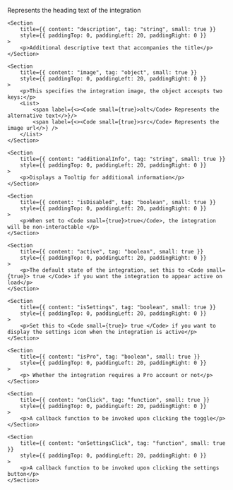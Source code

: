 
<PackageInstallGuide packageName="@wpmudev/sui-integration" />

<Section title="Props" border={true}>
	<Section
		title={{ content: "title", tag: "string", small: true }}
		style={{ paddingTop: 0, paddingLeft: 20, paddingRight: 0 }}
	>
		<p>Represents the heading text of the integration</p>
	</Section>

    <Section
    	title={{ content: "description", tag: "string", small: true }}
    	style={{ paddingTop: 0, paddingLeft: 20, paddingRight: 0 }}
    >
    	<p>Additional descriptive text that accompanies the title</p>
    </Section>

    <Section
    	title={{ content: "image", tag: "object", small: true }}
    	style={{ paddingTop: 0, paddingLeft: 20, paddingRight: 0 }}
    >
    	<p>This specifies the integration image, the object accespts two keys:</p>
    	<List>
    		<span label={<><Code small={true}>alt</Code> Represents the alternative text</>}/>
    		<span label={<><Code small={true}>src</Code> Represents the image url</>} />
    	</List>
    </Section>

    <Section
    	title={{ content: "additionalInfo", tag: "string", small: true }}
    	style={{ paddingTop: 0, paddingLeft: 20, paddingRight: 0 }}
    >
    	<p>Displays a Tooltip for additional information</p>
    </Section>

    <Section
    	title={{ content: "isDisabled", tag: "boolean", small: true }}
    	style={{ paddingTop: 0, paddingLeft: 20, paddingRight: 0 }}
    >
    	<p>When set to <Code small={true}>true</Code>, the integration will be non-interactable </p>
    </Section>

    <Section
    	title={{ content: "active", tag: "boolean", small: true }}
    	style={{ paddingTop: 0, paddingLeft: 20, paddingRight: 0 }}
    >
    	<p>The default state of the integration, set this to <Code small={true}> true </Code> if you want the integration to appear active on load</p>
    </Section>

    <Section
    	title={{ content: "isSettings", tag: "boolean", small: true }}
    	style={{ paddingTop: 0, paddingLeft: 20, paddingRight: 0 }}
    >
    	<p>Set this to <Code small={true}> true </Code> if you want to display the settings icon when the integration is active</p>
    </Section>

    <Section
    	title={{ content: "isPro", tag: "boolean", small: true }}
    	style={{ paddingTop: 0, paddingLeft: 20, paddingRight: 0 }}
    >
    	<p> Whether the integration requires a Pro account or not</p>
    </Section>

    <Section
    	title={{ content: "onClick", tag: "function", small: true }}
    	style={{ paddingTop: 0, paddingLeft: 20, paddingRight: 0 }}
    >
    	<p>A callback function to be invoked upon clicking the toggle</p>
    </Section>

    <Section
    	title={{ content: "onSettingsClick", tag: "function", small: true }}
    	style={{ paddingTop: 0, paddingLeft: 20, paddingRight: 0 }}
    >
    	<p>A callback function to be invoked upon clicking the settings button</p>
    </Section>

</Section>
